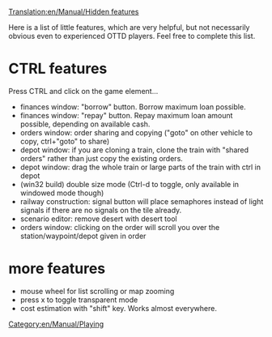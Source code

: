 [[Translation:en/Manual/Hidden features]]
[[Category:en/Manual/Playing]]

Here is a list of little features, which are very helpful, but not necessarily obvious even to experienced OTTD players. Feel free to complete this list.

=CTRL features=
Press CTRL and click on the game element...
* finances window: "borrow" button. Borrow maximum loan possible.
* finances window: "repay" button. Repay maximum loan amount possible, depending on available cash.
* orders window: order sharing and copying ("goto" on other vehicle to copy, ctrl+"goto" to share)
* depot window: if you are cloning a train, clone the train with "shared orders" rather than just copy the existing orders.
* depot window: drag the whole train or large parts of the train with ctrl in depot
* (win32 build) double size mode (Ctrl-d to toggle, only available in windowed mode though)
* railway construction: signal button will place semaphores instead of light signals if there are no signals on the tile already.
* scenario editor: remove desert with desert tool
* orders window: clicking on the order will scroll you over the station/waypoint/depot given in order

=more features=
* mouse wheel for list scrolling or map zooming
* press x to toggle transparent mode
* cost estimation with "shift" key. Works almost everywhere.